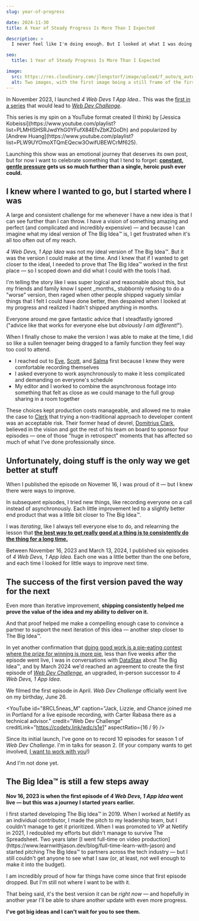 ```yaml
---
slug: year-of-progress

date: 2024-11-30
title: A Year of Steady Progress Is More Than I Expected

description: >
  I never feel like I'm doing enough. But I looked at what I was doing a year ago and... it was kind of a shock how much changed. There's a lesson in here.

seo:
  title: 1 Year of Steady Progress Is More Than I Expected

image:
  src: https://res.cloudinary.com/jlengstorf/image/upload/f_auto/q_auto/v1743957236/jason.energy/v2/blog/year-of-progress/1-year-progress-2024.jpg
  alt: Two images, with the first image being a still frame of the first episode of 4 Web Devs 1 App Idea showing a remote screen share, and the second image being a still frame of episode 9 of Web Dev Challenge. The first image is labeled "Day 0" and the second is labeled "Day 375". Large text above both reads, "1 Year Later".
---
```



In November 2023, I launched <Fn id="series-4d1a">_4 Web Devs 1 App Idea_.</Fn>. This was the [first in a series](https://codetv.link/4d1a) that would lead to [_Web Dev Challenge_](https://codetv.link/wdc).

<FnText id="series-4d1a">
	This series is my spin on a YouTube format created (I think) by [Jessica Kobeissi](https://www.youtube.com/playlist?list=PLMHISHSRJwdYhG0YFufX84EfvZbKZGoDh) and popularized by [Andrew Huang](https://www.youtube.com/playlist?list=PLW9UYOmoXTQmEQecw3OwifUBEWCrMf625).
</FnText>

<YouTube
  caption="We each built an app, then recorded demos and reaction videos that were edited together into this video."
  credit="Learn With Jason"
  creditLink="https://codetv.link/4d1a"
  id="b4HZpv61V1U"
/>

Launching this show was an emotional journey that deserves its own post, but for now I want to celebrate something that I tend to forget: **[constant, gentle pressure](/constant-gentle-pressure/) gets us so much further than a single, heroic push ever could.**

## I knew where I wanted to go, but I started where I was

A large and consistent challenge for me whenever I have a new idea is that I can see further than I can throw. I have a vision of something amazing and perfect (and complicated and incredibly expensive) — and because I can imagine what my ideal version of The Big Idea™ is, I get frustrated when it's all too often out of my reach.

_4 Web Devs, 1 App Idea_ was not my ideal version of The Big Idea™. But it was the version I could make at the time. And I knew that if I wanted to get closer to the ideal, I needed to prove that The Big Idea™ worked in the first place — so <Fn id="scope">I scoped down and did what I could with the tools I had.</Fn>

<FnText id="scope">
	I'm telling the story like I was super logical and reasonable about this, but my friends and family know I spent _months_ stubbornly refusing to do a "worse" version, then raged when other people shipped vaguely similar things that I felt I could have done better, then despaired when I looked at my progress and realized I hadn't shipped anything in months.
  
  Everyone around me gave fantastic advice that I steadfastly ignored ("advice like that works for everyone else but _obviously I am different!_").
  
  When I finally chose to make the version I was able to make at the time, I did so like a sullen teenager being dragged to a family function they feel way too cool to attend.
</FnText>

- I reached out to [Eve](https://www.moonhighway.com/about), [Scott](https://tolin.ski/), and [Salma](https://whitep4nth3r.com/) first because I knew they were comfortable recording themselves
- I asked everyone to work asynchronously to make it less complicated and demanding on everyone's schedule
- My editor and I worked to combine the asynchronous footage into something that felt as close as we could manage to the full group sharing in a room together

These choices kept production costs manageable, and allowed me to make the case to [Clerk](https://codetv.link/clerk) that trying a non-traditional approach to developer content was an acceptable risk. Their former head of devrel, [Domitrius Clark](https://bsky.app/profile/domitri.us), believed in the vision and got the rest of his team on board to sponsor four episodes — one of those "huge in retrospect" moments that has affected so much of what I've done professionally since.

## Unfortunately, doing stuff is the only way we get better at stuff

When I published the episode on Novemer 16, I was proud of it — but I knew there were ways to improve.

In subsequent episodes, I tried new things, like recording everyone on a call instead of asynchronously. Each little improvement led to a slightly better end product that was a little bit closer to The Big Idea™.

I was _iterating_, like I always tell everyone else to do, and relearning the lesson that **[the best way to get really good at a thing is to consistently do the thing for a long time.](/show-up-do-the-work/)**

Between November 16, 2023 and March 13, 2024, I published six episodes of _4 Web Devs, 1 App Idea_. Each one was a little better than the one before, and each time I looked for little ways to improve next time.

## The success of the first version paved the way for the next

Even more than iterative improvement, **shipping consistently helped me prove the value of the idea and my ability to deliver on it.**

And that proof helped me make a compelling enough case to convince a partner to support the next iteration of this idea — another step closer to The Big Idea™.

In yet another confirmation that [doing good work is a pie-eating contest where the prize for winning is more pie](/more-pie/), less than five weeks after the episode went live, I was in conversations with [DataStax](https://codetv.link/datastax) about The Big Idea™, and by March 2024 we'd reached an agreement to create the first episode of [_Web Dev Challenge_](https://codetv.link/wdc), an upgraded, in-person successor to _4 Web Devs, 1 App Idea_.

We filmed the first episode in April. _Web Dev Challenge_ officially went live on my birthday, June 26.

<YouTube
  id="8RCL5neas_M"
  caption="Jack, Lizzie, and Chance joined me in Portland for a live episode recording, with Carter Rabasa there as a technical advisor."
  credit="Web Dev Challenge"
  creditLink="https://codetv.link/wdc/s1e1"
  aspectRatio={16 / 9}
/>

Since its initial launch, I've gone on to record 10 episodes for season 1 of _Web Dev Challenge_. I'm in talks for season 2. (If your company wants to get involved, [I want to work with you](https://partners.codetv.dev)!)

And I'm not done yet.

## The Big Idea™ is still a few steps away

**Nov 16, 2023 is when the first episode of _4 Web Devs, 1 App Idea_ went live — but this was <Fn id="backstory">a journey I started years earlier.</Fn>**

<FnText id="backstory">
  I first started developing The Big Idea™ in 2019. When I worked at Netlify as an individual contributor, I made the pitch to my leadership team, but I couldn't manage to get it prioritized. When I was promoted to VP at Netlify in 2021, I redoubled my efforts but didn't manage to survive The Spreadsheet. Two years later [I went full-time on video production](https://www.learnwithjason.dev/blog/full-time-learn-with-jason) and started pitching The Big Idea™ to partners across the tech industry — but I still couldn't get anyone to see what I saw (or, at least, not well enough to make it into the budget).
</FnText>

I am incredibly proud of how far things have come since that first episode dropped. But I'm still not where I want to be with it.

That being said, it's the best version it can be _right now_ — and hopefully in another year I'll be able to share another update with even more progress.

**I've got big ideas and I can't wait for you to see them.**
